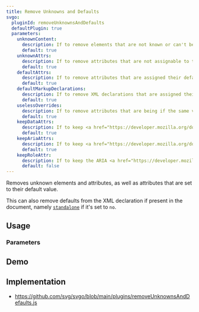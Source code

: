 ```yaml
---
title: Remove Unknowns and Defaults
svgo:
  pluginId: removeUnknownsAndDefaults
  defaultPlugin: true
  parameters:
    unknownContent:
      description: If to remove elements that are not known or can't be the child of the parent element according.
      default: true
    unknownAttrs:
      description: If to remove attributes that are not assignable to the respective element.
      default: true
    defaultAttrs:
      description: If to remove attributes that are assigned their default value anyway.
      default: true
    defaultMarkupDeclarations:
      description: If to remove XML declarations that are assigned their default value. XML declarations are the properties in the <code>&lt;?xml … ?&gt;</code> block at the top of the document.
      default: true
    uselessOverrides:
      description: If to remove attributes that are being if the same value is being inherited by it's parent element anyway.
      default: true
    keepDataAttrs:
      description: If to keep <a href="https://developer.mozilla.org/docs/Web/SVG/Attribute/data-*" target="_blank"><code>data-*</code></a> attributes.
      default: true
    keepAriaAttrs:
      description: If to keep <a href="https://developer.mozilla.org/docs/Web/Accessibility/ARIA" target="_blank">ARIA (Accessible Rich Internet Applications)</a> attributes, used for accessibility. This excludes <code>role</code>, which is managed with the <code>keepRoleAttr</code> parameter.
      default: true
    keepRoleAttr:
      description: If to keep the ARIA <a href="https://developer.mozilla.org/docs/Web/Accessibility/ARIA/Roles" target="_blank"><code>role</code></a> attribute.
      default: false
---
```


Removes unknown elements and attributes, as well as attributes that are set to their default value.

This can also remove defaults from the XML declaration if present in the document, namely [`standalone`](https://www.w3.org/TR/REC-xml/#sec-rmd) if it's set to `no`.

## Usage

<PluginUsage/>

### Parameters

<PluginParams/>

## Demo

<PluginDemo/>

## Implementation

* https://github.com/svg/svgo/blob/main/plugins/removeUnknownsAndDefaults.js
